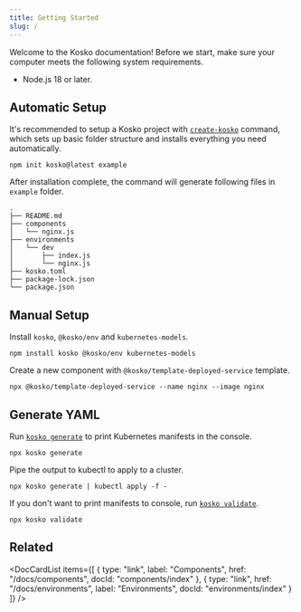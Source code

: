 ```yaml
---
title: Getting Started
slug: /
---
```



Welcome to the Kosko documentation! Before we start, make sure your computer meets the following system requirements.

- Node.js 18 or later.

## Automatic Setup

It's recommended to setup a Kosko project with [`create-kosko`](./cli/create-kosko.md) command, which sets up basic folder structure and installs everything you need automatically.

```shell npm2yarn
npm init kosko@latest example
```

After installation complete, the command will generate following files in `example` folder.

```
.
├── README.md
├── components
│   └── nginx.js
├── environments
│   └── dev
│       ├── index.js
│       └── nginx.js
├── kosko.toml
├── package-lock.json
└── package.json
```

## Manual Setup

Install `kosko`, `@kosko/env` and `kubernetes-models`.

```shell npm2yarn
npm install kosko @kosko/env kubernetes-models
```

Create a new component with `@kosko/template-deployed-service` template.

```shell npm2yarn
npx @kosko/template-deployed-service --name nginx --image nginx
```

## Generate YAML

Run [`kosko generate`](./cli/generate.mdx) to print Kubernetes manifests in the console.

```shell npm2yarn
npx kosko generate
```

Pipe the output to kubectl to apply to a cluster.

```shell npm2yarn
npx kosko generate | kubectl apply -f -
```

If you don't want to print manifests to console, run [`kosko validate`](./cli/validate.md).

```shell npm2yarn
npx kosko validate
```

## Related

<DocCardList
  items={[
    {
      type: "link",
      label: "Components",
      href: "/docs/components",
      docId: "components/index"
    },
    {
      type: "link",
      href: "/docs/environments",
      label: "Environments",
      docId: "environments/index"
    }
  ]}
/>
